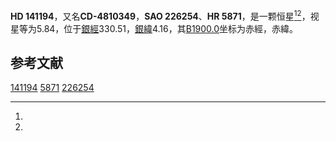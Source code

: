 {{Starbox begin
| name = HD 141194
}}
{{Starbox observe
| epoch = [[J2000.0|J2000.0]]
| constell = {{星座名待查}}<ref name=SIMBAD>{{cite web
 | url=http://simbad.u-strasbg.fr/simbad/sim-id?Ident=HR+5871
 | title =Pulsating variable Star
 | publisher=Centre de Données astronomiques de Strasbourg
 | work=SIMBAD
 | accessdate=2012-07-13}}</ref><ref name=DATA>{{cite web
 | url=http://vizier.u-strasbg.fr/viz-bin/VizieR-5?-out.add=.&-source=5050&-corr=PK=HR&-out.max=9999&HR=5871
 | title=VizieR Detailed Page
 | accessdate=2012-07-13
 | archive-date=2016-03-04
 | archive-url=https://web.archive.org/web/20160304232420/http://vizier.u-strasbg.fr/viz-bin/VizieR-5?-out.add=.&-source=5050&-corr=PK=HR&-out.max=9999&HR=5871
 | dead-url=no
 }}</ref>
| 星官 = 
| ra = {{RA|15|49|57.5}}<ref name=SIMBAD /><ref name=DATA />
| dec = {{DEC|-48|54|43}}<ref name=SIMBAD /><ref name=DATA />
| appmag_v = 5.84<ref name=SIMBAD /><ref name=DATA />
}}
{{Starbox character
| class = A1V<ref name=SIMBAD /><ref name=DATA />
| b-v = 0.07<ref name=SIMBAD /><ref name=DATA />
| u-b = 0.06<ref name=SIMBAD /><ref name=DATA />
| r-i = <ref name=SIMBAD /><ref name=DATA />
| variable = 
}}
{{Starbox astrometry
| radial_v = 0.06
| prop_mo_ra = 12
| parallax = 
| p_error = 
}}
{{Starbox catalog
| names =CD-4810349，[[SAO星表|SAO]] 226254，[[HD星表|HD]] 141194，[[HR星表|HR]] 5871}}
{{Starbox reference |Simbad=HR+5871}}
{{Starbox end}}

'''HD 141194'''，又名'''CD-4810349'''，'''SAO 226254'''、'''HR 5871'''，是一颗恒星<ref name=SIMBAD /><ref name=DATA />，视星等为5.84，位于[[銀道座標系|銀經]]330.51，[[銀道座標系|銀緯]]4.16，其[[B1900.0|B1900.0]]坐标为赤經{{RA|15|42|43.1}}，赤緯{{DEC|-48|4.16|19}}。

== 参考文献 ==
{{reflist}}

{{star-stub}}

[[Category:HD和HDE天體|141194]]
[[Category:HR天體|5871]]
[[Category:SAO天體|226254]]